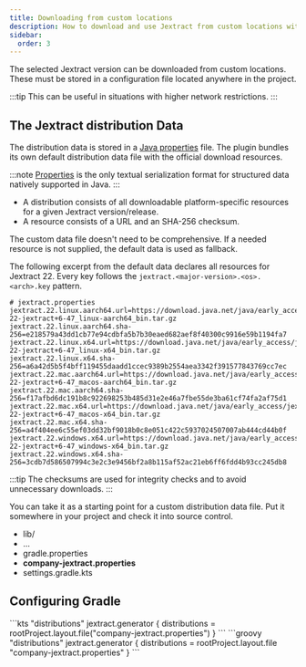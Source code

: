 ```yaml
---
title: Downloading from custom locations
description: How to download and use Jextract from custom locations with the Gradle Jextract plugin
sidebar:
  order: 3
---
```



The selected Jextract version can be downloaded from custom locations.
These must be stored in a configuration file located anywhere in the project.

:::tip
This can be useful in situations with higher network restrictions.
:::

## The Jextract distribution Data

The distribution data is stored in a [Java properties][properties] file.
The plugin bundles its own default distribution data file with the official download resources.

:::note
[Properties] is the only textual serialization format for structured data natively supported in Java.
:::

- A distribution consists of all downloadable platform-specific resources for a given Jextract version/release.
- A resource consists of a URL and an SHA-256 checksum.

The custom data file doesn't need to be comprehensive.
If a needed resource is not supplied, the default data is used as fallback.

The following excerpt from the default data declares all resources for Jextract 22.
Every key follows the `jextract.<major-version>.<os>.<arch>.key` pattern.

```properties
# jextract.properties
jextract.22.linux.aarch64.url=https://download.java.net/java/early_access/jextract/22/6/openjdk-22-jextract+6-47_linux-aarch64_bin.tar.gz
jextract.22.linux.aarch64.sha-256=e218579a43dd1cb77e94cdbfa5b7b30eaed682aef8f40300c9916e59b1194fa7
jextract.22.linux.x64.url=https://download.java.net/java/early_access/jextract/22/6/openjdk-22-jextract+6-47_linux-x64_bin.tar.gz
jextract.22.linux.x64.sha-256=a6a42d5b5f4bff119455daadd1ccec9389b2554aea3342f391577843769cc7ec
jextract.22.mac.aarch64.url=https://download.java.net/java/early_access/jextract/22/6/openjdk-22-jextract+6-47_macos-aarch64_bin.tar.gz
jextract.22.mac.aarch64.sha-256=f17afbd6dc191b8c922698253b485d31e2e46a7fbe55de3ba61cf74fa2af75d1
jextract.22.mac.x64.url=https://download.java.net/java/early_access/jextract/22/6/openjdk-22-jextract+6-47_macos-x64_bin.tar.gz
jextract.22.mac.x64.sha-256=a4f404ee6c55ef03dd32bf9018b0c8e051c422c5937024507007ab444cd44b0f
jextract.22.windows.x64.url=https://download.java.net/java/early_access/jextract/22/6/openjdk-22-jextract+6-47_windows-x64_bin.tar.gz
jextract.22.windows.x64.sha-256=3cdb7d586507994c3e2c3e9456bf2a8b115af52ac21eb6ff6fdd4b93cc245db8
```

:::tip
The checksums are used for integrity checks and to avoid unnecessary downloads.
:::

You can take it as a starting point for a custom distribution data file.
Put it somewhere in your project and check it into source control.

<FileTree>

- lib/
- ...
- gradle.properties
- **company-jextract.properties**
- settings.gradle.kts

</FileTree>

## Configuring Gradle

<Tabs syncKey="dsl">
<TabItem label="Kotlin">
```kts "distributions"
jextract.generator {
    distributions = rootProject.layout.file("company-jextract.properties")
}
```
</TabItem>
<TabItem label="Groovy">
```groovy "distributions"
jextract.generator {
    distributions = rootProject.layout.file "company-jextract.properties"
}
```
</TabItem>
</Tabs>

[properties]: https://docs.oracle.com/en/java/javase/25/docs/api/java.base/java/util/Properties.html
